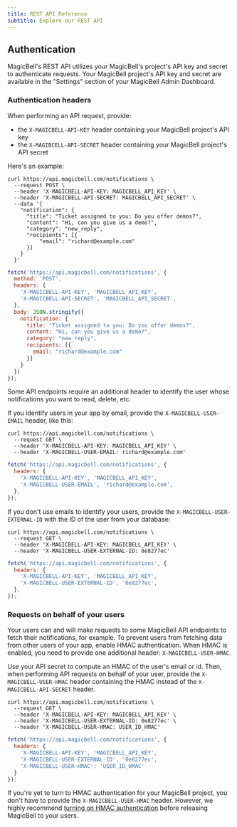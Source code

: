 ```yaml
---
title: REST API Reference
subtitle: Explore our REST API
---
```


## Authentication

MagicBell's REST API utilizes your MagicBell's project's API key and secret to
authenticate requests. Your MagicBell project's API key and secret are available
in the "Settings" section of your MagicBell Admin Dashboard.

### Authentication headers

When performing an API request, provide:

- the `X-MAGICBELL-API-KEY` header containing your MagicBell project's API key
- the `X-MAGIBCELL-API-SECRET` header containing your MagicBell project's API secret

Here's an example:

<Tabs>

```curl title=cURL hideHeader noTopBorderRadius
curl https://api.magicbell.com/notifications \
  --request POST \
  --header 'X-MAGICBELL-API-KEY: MAGICBELL_API_KEY' \
  --header 'X-MAGICBELL-API-SECRET: MAGICBELL_API_SECRET' \
  --data '{
    "notification": {
      "title": "Ticket assigned to you: Do you offer demos?",
      "content": "Hi, can you give us a demo?",
      "category": "new_reply",
      "recipients": [{
          "email": "richard@example.com"
      }]
    }
  }'
```

```javascript title=JAVASCRIPT hideHeader noTopBorderRadius
fetch('https://api.magicbell.com/notifications', {
  method: 'POST',
  headers: {
    'X-MAGICBELL-API-KEY', 'MAGICBELL_API_KEY',
    'X-MAGICBELL-API-SECRET', 'MAGICBELL_API_SECRET',
  },
  body: JSON.stringify({
    notification: {
      title: "Ticket assigned to you: Do you offer demos?",
      content: "Hi, can you give us a demo?",
      category: "new_reply",
      recipients: [{
        email: "richard@example.com"
      }]
    }
  })
});
```

</Tabs>

Some API endpoints require an additional header to identify the user whose
notifications you want to read, delete, etc.

If you identify users in your app by email, provide the `X-MAGICBELL-USER-EMAIL`
header, like this:

<Tabs>

```curl title=cURL hideHeader noTopBorderRadius
curl https://api.magicbell.com/notifications \
  --request GET \
  --header 'X-MAGICBELL-API-KEY: MAGICBELL_API_KEY' \
  --header 'X-MAGICBELL-USER-EMAIL: richard@example.com'
```

```javascript title=JAVASCRIPT hideHeader noTopBorderRadius
fetch('https://api.magicbell.com/notifications', {
  headers: {
    'X-MAGICBELL-API-KEY', 'MAGICBELL_API_KEY',
    'X-MAGICBELL-USER-EMAIL', 'richard@example.com',
  },
});
```

</Tabs>

If you don't use emails to identify your users, provide the
`X-MAGICBELL-USER-EXTERNAL-ID` with the ID of the user from your database:

<Tabs>

```curl title=cURL hideHeader noTopBorderRadius
curl https://api.magicbell.com/notifications \
  --request GET \
  --header 'X-MAGICBELL-API-KEY: MAGICBELL_API_KEY' \
  --header 'X-MAGICBELL-USER-EXTERNAL-ID: 0e8277ec'
```

```javascript title=JAVASCRIPT hideHeader noTopBorderRadius
fetch('https://api.magicbell.com/notifications', {
  headers: {
    'X-MAGICBELL-API-KEY', 'MAGICBELL_API_KEY',
    'X-MAGICBELL-USER-EXTERNAL-ID', '0e8277ec',
  },
});
```

</Tabs>

### Requests on behalf of your users

Your users can and will make requests to some MagicBell API endpoints to fetch
their notifications, for example. To prevent users from fetching data from other
users of your app, enable HMAC authentication. When HMAC is enabled, you need to
provide one additional header: `X-MAGICBELL-USER-HMAC`.

Use your API secret to compute an HMAC of the user's email or id. Then, when
performing API requests on behalf of your user, provide the
`X-MAGICBELL-USER-HMAC` header containing the HMAC instead of the
`X-MAGICBELL-API-SECRET` header.

<Tabs>

```curl title=cURL hideHeader noTopBorderRadius
curl https://api.magicbell.com/notifications \
  --request GET \
  --header 'X-MAGICBELL-API-KEY: MAGICBELL_API_KEY' \
  --header 'X-MAGICBELL-USER-EXTERNAL-ID: 0e8277ec' \
  --header 'X-MAGICBELL-USER-HMAC: USER_ID_HMAC'
```

```javascript title=JAVASCRIPT hideHeader noTopBorderRadius
fetch('https://api.magicbell.com/notifications', {
  headers: {
    'X-MAGICBELL-API-KEY', 'MAGICBELL_API_KEY',
    'X-MAGICBELL-USER-EXTERNAL-ID', '0e8277ec',
    'X-MAGICBELL-USER-HMAC': 'USER_ID_HMAC'
  }
});
```

</Tabs>

If you're yet to turn to HMAC authentication for your MagicBell project, you
don't have to provide the `X-MAGICBELL-USER-HMAC` header. However, we highly
recommend [turning on HMAC authentication](/docs/turn-on-hmac-authentication)
before releasing MagicBell to your users.
